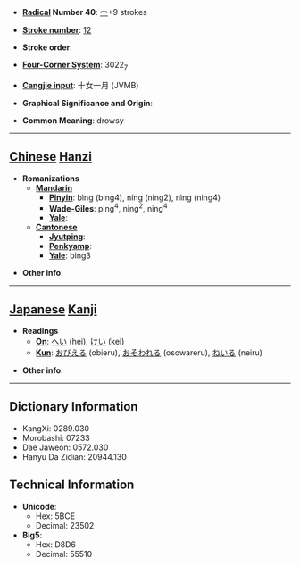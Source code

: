 * '''[[Wiktionary:Chinese radical index| Radical]] Number 40''': [[Wiktionary:Chinese radical index 宀|宀]]+9 strokes

* '''[[Wiktionary:Chinese total strokes index|Stroke number]]''': [[Wiktionary:Chinese total strokes index 12|12]]

* '''Stroke order''': 

* '''[[Wiktionary:Chinese four corner index|Four-Corner System]]''': 3022<sub>7</sub>

* '''[[Wiktionary:Chinese Cangjie index|Cangjie input]]''': 十女一月 (JVMB)

* '''Graphical Significance and Origin''': 

* '''Common Meaning''': drowsy

----

== [[Chinese]] [[Hanzi]] ==

* '''Romanizations'''
** '''[[Mandarin]]'''
*** '''[[Pinyin]]''': bìng (bing4), níng (ning2), nìng (ning4)
*** '''[[Wade-Giles]]''': ping<sup>4</sup>, ning<sup>2</sup>, ning<sup>4</sup>
*** '''[[Yale]]''': 
** '''[[Cantonese]]'''
*** '''[[Jyutping]]''':
*** '''[[Penkyamp]]''': 
*** '''[[Yale]]''': bing3

* '''Other info''': 

----

== [[Japanese]] [[Kanji]] ==

* '''Readings'''
** '''[[On]]''': [[へい]] (hei), [[けい]] (kei)
** '''[[Kun]]''': [[おびえる]] (obieru), [[おそわれる]] (osowareru), [[ねいる]] (neiru)

* '''Other info''':  

----

== Dictionary Information ==

* KangXi: 0289.030
* Morobashi: 07233
* Dae Jaweon: 0572.030
* Hanyu Da Zidian: 20944.130

== Technical Information ==

* '''Unicode''':
** Hex: 5BCE
** Decimal: 23502
* '''Big5''':
** Hex: D8D6
** Decimal: 55510